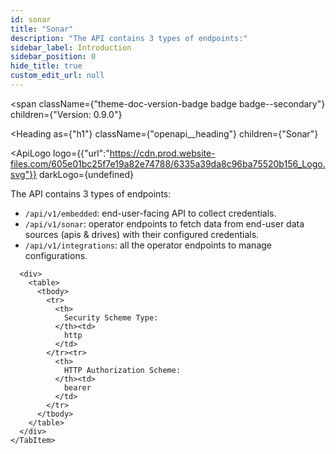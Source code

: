 ```yaml
---
id: sonar
title: "Sonar"
description: "The API contains 3 types of endpoints:"
sidebar_label: Introduction
sidebar_position: 0
hide_title: true
custom_edit_url: null
---
```



<span
  className={"theme-doc-version-badge badge badge--secondary"}
  children={"Version: 0.9.0"}
>
</span>

<Heading
  as={"h1"}
  className={"openapi__heading"}
  children={"Sonar"}
>
</Heading>

<ApiLogo
  logo={{"url":"https://cdn.prod.website-files.com/605e01bc25f7e19a82e74788/6335a39da8c96ba75520b156_Logo.svg"}}
  darkLogo={undefined}
>
  
</ApiLogo>


The API contains 3 types of endpoints:
- `/api/v1/embedded`: end-user-facing API to collect credentials.
- `/api/v1/sonar`: operator endpoints to fetch data from end-user data sources (apis & drives) with their configured credentials.
- `/api/v1/integrations`: all the operator endpoints to manage configurations.


<div
  style={{"marginBottom":"2rem"}}
>
  <Heading
    id={"authentication"}
    as={"h2"}
    className={"openapi-tabs__heading"}
    children={"Authentication"}
  >
  </Heading><SchemaTabs
    className={"openapi-tabs__security-schemes"}
  >
    <TabItem
      label={"HTTP: Bearer Auth"}
      value={"HTTPBearer"}
    >
      
      
      
      
      <div>
        <table>
          <tbody>
            <tr>
              <th>
                Security Scheme Type:
              </th><td>
                http
              </td>
            </tr><tr>
              <th>
                HTTP Authorization Scheme:
              </th><td>
                bearer
              </td>
            </tr>
          </tbody>
        </table>
      </div>
    </TabItem>
  </SchemaTabs>
</div>
      